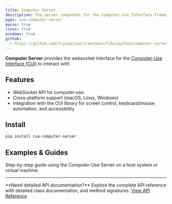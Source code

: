 ```yaml
---
title: Computer Server
description: The server component for the Computer-Use Interface framework.
pypi: cua-computer-server
macos: true
linux: true
windows: true
github: 
  - https://github.com/trycua/cua/tree/main/libs/python/computer-server
---
```



**Computer Server** provides the websocket interface for the [Computer-Use Interface (CUI)](./computer/) to interact with.

## Features

- WebSocket API for computer-use
- Cross-platform support (macOS, Linux, Windows)
- Integration with the CUI library for screen control, keyboard/mouse automation, and accessibility

## Install

```bash
pip install cua-computer-server
```

## Examples & Guides

<Cards>
  <Card
    href="https://github.com/trycua/cua/tree/main/notebooks/computer_server_nb.ipynb"
    title="Computer-Use Server Notebook">
    Step-by-step guide using the Computer-Use Server on a host system or virtual
    machine.
  </Card>
</Cards>

---

<Callout type="info">
  **Need detailed API documentation?** Explore the complete API reference with
  detailed class documentation, and method signatures.
  <a
    href="/api/computer-server"
    className={cn(
      buttonVariants({
        color: 'secondary',
      }),
      'no-underline h-10'
    )}>
    View API Reference
    <ChevronRight size={18} />
  </a>
</Callout>
